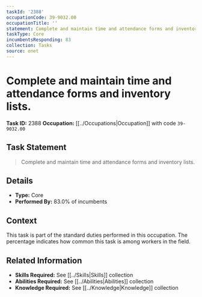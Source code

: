 ```yaml
---
taskId: '2388'
occupationCode: 39-9032.00
occupationTitle: ''
statement: Complete and maintain time and attendance forms and inventory lists.
taskType: Core
incumbentsResponding: 83
collection: Tasks
source: onet
---
```

# Complete and maintain time and attendance forms and inventory lists.

**Task ID:** 2388
**Occupation:** [[../Occupations|Occupation]] with code `39-9032.00`

## Task Statement

> Complete and maintain time and attendance forms and inventory lists.

## Details

- **Type:** Core
- **Performed By:** 83.0% of incumbents

## Context

This task is part of the standard duties performed in this occupation. The percentage indicates how common this task is among workers in the field.

## Related Information

- **Skills Required:** See [[../Skills|Skills]] collection
- **Abilities Required:** See [[../Abilities|Abilities]] collection
- **Knowledge Required:** See [[../Knowledge|Knowledge]] collection
